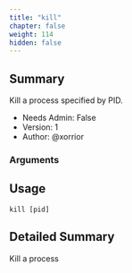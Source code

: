 ```yaml
---
title: "kill"
chapter: false
weight: 114
hidden: false
---
```


## Summary
Kill a process specified by PID.
  
- Needs Admin: False  
- Version: 1  
- Author: @xorrior  

### Arguments

## Usage

```
kill [pid]
```


## Detailed Summary

Kill a process